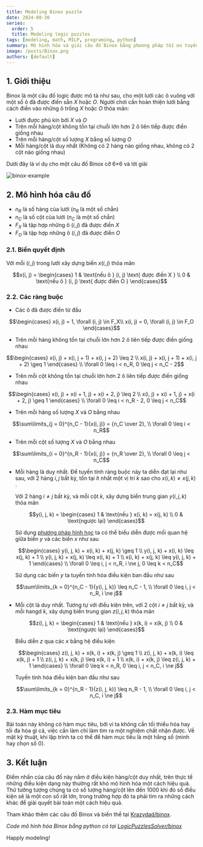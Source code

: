 ```yaml
---
title: Modeling Binox puzzle
date: 2024-08-30
series:
  order: 5
  title: Modeling logic puzzles
tags: [modeling, math, MILP, programing, python]
summary: Mô hình hóa và giải câu đố Binox bằng phương pháp tối ưu tuyến tính hỗn hợp nguyên.
image: /posts/Binox.png
authors: [default]
---
```




## 1. Giới thiệu

Binox là một câu đố logic được mô tả như sau, cho một lưới các ô vuông với một số ô đã được điền sẵn $X$ hoặc $O$.
Người chơi cần hoàn thiện lưới bằng cách điền vào những ô trống $X$ hoặc $O$ thỏa mãn:
- Lưới được phủ kín bởi $X$ và $O$
- Trên mỗi hàng/cột không tồn tại chuỗi lớn hơn 2 ô liên tiếp được điền giống nhau
- Trên mỗi hàng/cột số lượng $X$ bằng số lượng $O$
- Mỗi hàng/cột là duy nhất (Không có 2 hàng nào giống nhau, không có 2 cột nào giống nhau)

Dưới đây là ví dụ cho một câu đố Binox cỡ 6×6 và lời giải

![binox-example](/posts/Binox.png)

## 2. Mô hình hóa câu đố

- $n_R$ là số hàng của lưới ($n_R$ là một số chẵn)
- $n_C$ là số cột của lưới ($n_C$ là một số chẵn)
- $F_X$ là tập hợp những ô $(i, j)$ đã được điền $X$
- $F_O$ là tập hợp những ô $(i, j)$ đã được điền $O$

### 2.1. Biến quyết định

Với mỗi $(i, j)$ trong lưới xây dựng biến $x(i, j)$ thỏa mãn

```math
x(i, j) = \begin{cases}
  1 & \text{nếu ô } (i, j) \text{ được điền X } \\
  0 & \text{nếu ô } (i, j) \text{ được điền O }
\end{cases}
```

### 2.2. Các ràng buộc

- Các ô đã được điền từ đầu
```math
\begin{cases}
    x(i, j) = 1, \forall (i, j) \in F_X\\
    x(i, j) = 0, \forall (i, j) \in F_O
\end{cases}
```

- Trên mỗi hàng không tồn tại chuỗi lớn hơn 2 ô liên tiếp được điền giống nhau
```math
\begin{cases}
    x(i, j) + x(i, j + 1) + x(i, j + 2) \leq 2 \\
    x(i, j) + x(i, j + 1) + x(i, j + 2) \geq 1
\end{cases}
\\ \forall 0 \leq i < n_R, 0 \leq j < n_C - 2
```

- Trên mỗi cột không tồn tại chuỗi lớn hơn 2 ô liên tiếp được điền giống nhau
```math
\begin{cases}
    x(i, j) + x(i + 1, j) + x(i + 2, j) \leq 2 \\
    x(i, j) + x(i + 1, j) + x(i + 2, j) \geq 1
\end{cases}
\\ \forall 0 \leq i < n_R - 2, 0 \leq j < n_C
```

- Trên mỗi hàng số lượng $X$ và $O$ bằng nhau
```math
\sum\limits_{j = 0}^{n_C - 1}{x(i, j)} = {n_C \over 2}, \\ \forall 0 \leq i < n_R
```

- Trên mỗi cột số lượng $X$ và $O$ bằng nhau
```math
\sum\limits_{i = 0}^{n_R - 1}{x(i, j)} = {n_R \over 2}, \\ \forall 0 \leq j < n_C
```

- Mỗi hàng là duy nhất. Để tuyến tính ràng buộc này ta diễn đạt lại như sau, với 2 hàng $i, j$ bất
kỳ, tồn tại ít nhất một vị trí $k$ sao cho $x(i, k) \ne x(j, k)$ .

  Với 2 hàng $i \ne j$ bất kỳ, và mỗi cột $k$, xây dựng biến trung gian $y(i, j, k)$ thỏa mãn
  ```math
  y(i, j, k) = \begin{cases}
    1 & \text{nếu } x(i, k) = x(j, k) \\
    0 & \text{ngược lại}
  \end{cases}
  ```
  Sử dụng [phương pháp hình học](/blog/modeling-tips-trick#2-m%C3%B4-h%C3%ACnh-h%C3%B3a-r%C3%A0ng-bu%E1%BB%99c-phi-tuy%E1%BA%BFn-b%E1%BA%B1ng-h%C3%ACnh-h%E1%BB%8Dc)
  ta có thể biểu diễn được mối quan hệ giữa biến $y$ và các biến $x$ như sau
  ```math
  \begin{cases}
    y(i, j, k) + x(i, k) + x(j, k) \geq 1 \\
    y(i, j, k) + x(i, k) \leq x(j, k) + 1 \\
    y(i, j, k) + x(j, k) \leq x(i, k) + 1 \\
    x(i, k) + x(j, k) \leq y(i, j, k) + 1
  \end{cases} \\ \forall 0 \leq i, j < n_R, i \ne j, 0 \leq k < n_C
  ```
  Sử dụng các biến $y$ ta tuyến tính hóa điều kiện ban đầu như sau
  ```math
  \sum\limits_{k = 0}^{n_C - 1}{y(i, j, k)} \leq n_C - 1, \\ \forall 0 \leq i, j < n_R, i \ne j
  ```
- Mỗi cột là duy nhất. Tương tự với điều kiện trên, với 2 cột $i \ne j$ bất kỳ, và mỗi hangd $k$,
xây dựng biến trung gian $z(i, j, k)$ thỏa mãn
  ```math
  z(i, j, k) = \begin{cases}
    1 & \text{nếu } x(k, i) = x(k, j) \\
    0 & \text{ngược lại}
  \end{cases}
  ```
  Biểu diễn $z$ qua các $x$ bằng hệ điều kiện
  ```math
  \begin{cases}
    z(i, j, k) + x(k, i) + x(k, j) \geq 1 \\
    z(i, j, k) + x(k, i) \leq x(k, j) + 1 \\
    z(i, j, k) + x(k, j) \leq x(k, i) + 1 \\
    x(k, i) + x(k, j) \leq z(i, j, k) + 1
  \end{cases}
  \\ \forall 0 \leq k < n_R, 0 \leq i, j < n_C, i \ne j
  ```
  Tuyến tính hóa điều kiện ban đầu như sau
  ```math
  \sum\limits_{k = 0}^{n_R - 1}{z(i, j, k)} \leq n_R - 1, \\ \forall 0 \leq i, j < n_C, i \ne j
  ```

### 2.3. Hàm mục tiêu

Bài toán này không có hàm mục tiêu, bởi vì ta không cần tối thiểu hóa hay tối đa hóa gì cả, việc
cần làm chỉ làm tìm ra một nghiệm chất nhận được. Về mặt kỹ thuật, khi lập trình ta có thể để hàm
mục tiêu là một hằng số (mình hay chọn số 0).

## 3. Kết luận

Điểm nhấn của câu đố này nằm ở điều kiện hàng/cột duy nhất, trên thực tế những điều kiện dạng này
thường rất khó mô hình hóa một cách hiệu quả. Thử tưởng tượng chúng ta có số lượng
hàng/cột lên đến 1000 khi đó số điều kiện sẽ là một con số rất lớn, trong trường hợp đó ta phải
tìm ra những cách khác để giải quyết bài toán một cách hiệu quả.

Tham khảo thêm các câu đố Binox và biến thể tại [Krazydad/binox](https://krazydad.com/binox/).

*Code mô hình hóa Binox bằng python có tại [LogicPuzzlesSolver/binox](https://github.com/Tung-hehe/LogicPuzzlesSolver/blob/main/src/puzzles/binox.py)*

Happly modeling! <Twemoji emoji="clinking-beer-mugs" />
